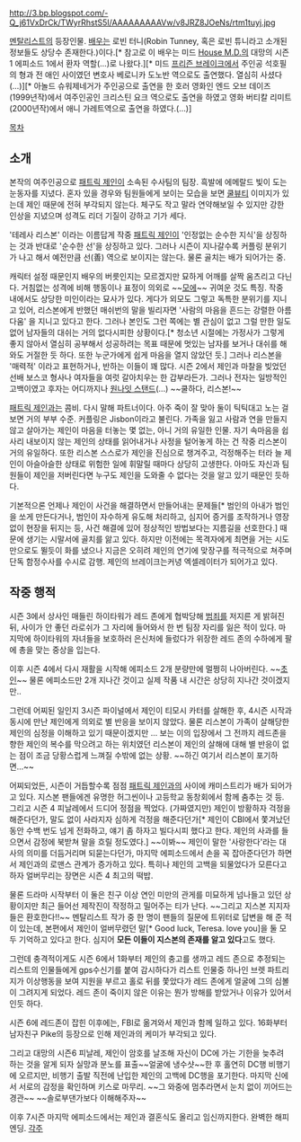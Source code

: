 http://3.bp.blogspot.com/-Q_j61VxDrCk/TWyrRhstS5I/AAAAAAAAAVw/v8JRZ8JOeNs/rtm1tuyj.jpg

[[멘탈리스트]]의 등장인물.
[[배우]]는 로빈 터니(Robin Tunney, 혹은 로빈 튜니라고 소개된 정보들도 상당수 존재한다.)이다.[* 참고로 이 배우는 미드 [[House M.D.]]의 대망의 시즌 1 에피소드 1에서 환자 역할(...)로 나왔다.][* 미드 [[프리즌 브레이크]]에서 주인공 석호필의 형과 전 애인 사이였던 변호사 베로니카 도노반 역으로도 출연했다. 열심히 사셨다(…)][* 아놀드 슈워제네거가 주인공으로 출연을 한 호러 영화인 엔드 오브 데이즈 (1999년작)에서 여주인공인 크리스틴 요크 역으로도 출연을 하였고 영화 버티칼 리미트 (2000년작)에서 애니 가레트역으로 출연을 하였다.(…)]

[[목차]]
== 소개 ==
본작의 여주인공으로 [[패트릭 제인]]이 소속된 수사팀의 팀장. 흑발에 에메랄드 빛이 도는 눈동자를 지녔다. 혼자 있을 경우와 팀원들에게 보이는 모습을 보면 [[쿨뷰티]] 이미지가 있는데 제인 때문에 전혀 부각되지 않는다. 체구도 작고 말라 연약해보일 수 있지만 강한 인상을 지녔으며 성격도 리더 기질이 강하고 기가 세다.

'테레사 리스본' 이라는 이름답게 작중 [[패트릭 제인]]이 '인정없는 순수한 지식'을 상징하는 것과 반대로 '순수한 선'을 상징하고 있다. 그러나 시즌이 지나갈수록 커플링 분위기가 나고 해서 예전만큼 선(善) 역으로 보이지는 않는다. 물론 골치는 배가 되어가는 중. 

캐릭터 설정 때문인지 배우의 버릇인지는 모르겠지만 묘하게 어깨를 살짝 움츠리고 다닌다. 거침없는 성격에 비해 행동이나 표정이 의외로  ~~[[모에]]~~ 귀여운 것도 특징. 작중 내에서도 상당한 미인이라는 묘사가 있다. 게다가 외모도 그렇고 독특한 분위기를 지니고 있어, 리스본에게 반했던 매쉬번의 말을 빌리자면 '사람의 마음을 흔드는 강렬한 아름다움' 을 지니고 있다고 한다. 그러나 본인도 그런 쪽에는 별 관심이 없고 그럴 만한 일도 없어 남자들의 대쉬는 거의 없다시피한 상황이다.[* 청소년 시절에는 가정사가 그렇게 좋지 않아서 열심히 공부해서 성공하려는 목표 때문에 멋있는 남자를 보거나 대쉬를 해와도 거절한 듯 하다. 또한 누군가에게 쉽게 마음을 열지 않았던 듯.] 그러나 리스본을 '매력적' 이라고 표현하거나, 반하는 이들이 꽤 많다. 시즌 2에서 제인과 마찰을 빚었던 선배 보스코 형사나 여자들을 여럿 갈아치우는 한 갑부라든가. 그러나 전자는 일방적인 고백이였고 후자는 어디까지나 [[원나잇 스탠드]](...) ~~쿨하다, 리스본!~~

[[패트릭 제인]]과는 콤비. 다시 말해 파트너이다. 아주 죽이 잘 맞아 둘이 틱틱대고 노는 걸 보면 거의 부부 수준. 커플링은 Jisbon이라고 불린다. 가족을 잃고 사람과 연을 만들지 않고 살아가는 제인이 마음을 터놓는 몇 없는, 아니 거의 유일한 인물. 자기 속마음을 쉽사리 내보이지 않는 제인의 상태를 읽어내거나 사정을 털어놓게 하는 건 작중 리스본이 거의 유일하다. 또한 리스본 스스로가 제인을 진심으로 챙겨주고, 걱정해주는 터라 늘 제인이 아슬아슬한 상태로 위험한 일에 휘말릴 때마다 상당히 고생한다. 아마도 자신과 팀원들이 제인을 저버린다면 누구도 제인을 도와줄 수 없다는 것을 알고 있기 때문인 듯하다. 

기본적으론 언제나 제인이 사건을 해결하면서 만들어내는 문제들[* 범인의 아내가 범인을 쏘게 만든다거나, 범인이 자수하게 유도해 처리하고, 심지어 증거를 조작하거나 영장없이 현장을 뒤지는 등, 사건 해결에 있어 정상적인 방법보다는 지름길을 선호한다.] 때문에 생기는 시말서에 골치를 앓고 있다. 하지만 이전에는 목격자에게 최면을 거는 시도만으로도 뛸듯이 화를 냈으나 지금은 오히려 제인의 연기에 맞장구를 적극적으로 쳐주며 단독 함정수사를 수시로 감행. 제인의 브레이크는커녕 엑셀레이터가 되어가고 있다. 

== 작중 행적 ==
시즌 3에서 상사인 매들린 하이타워가 레드 존에게 협박당해 [[범죄]]를 저지른 게 밝혀진 뒤, 사이가 안 좋던 라로쉬가 그 자리에 들어와서 한 번 팀장 자리를 잃은 적이 있다. 마지막에 하이타워의 자녀들을 보호하러 은신처에 들렀다가 위장한 레드 존의 수하에게 팔에 총을 맞는 중상을 입는다.

이후 시즌 4에서 다시 재활을 시작해 에피소드 2개 분량만에 멀쩡히 나아버린다. ~~[[초인]]~~ 물론 에피소드만 2개 지나간 것이고 실제 작품 내 시간은 상당히 지나간 것이겠지만..

그런데 어찌된 일인지 3시즌 파이널에서 제인이 티모시 카터를 살해한 후, 4시즌 시작과 동시에 만난 제인에게 의외로 별 반응을 보이지 않았다. 물론 리스본이 가족이 살해당한 제인의 심정을 이해하고 있기 때문이겠지만 ... 보는 이의 입장에서 그 전까지 레드존을 향한 제인의 복수를 막으려고 하는 위치였던 리스본이 제인의 살해에 대해 별 반응이 없는 점이 조금 당황스럽게 느껴질 수밖에 없는 상황. ~~하긴 여기서 리스본이 포기하면...~~

어찌되었든, 시즌이 거듭할수록 점점 [[패트릭 제인]]과의 사이에 캐미스트리가 배가 되어가고 있다. 지스본 팬들에겐 유명한 허그씬이나 고등학교 동창회에서 함께 춤추는 것 등. 그리고 시즌 4 피날레에서 드디어 정점을 찍었다. (가짜였지만) 제인이 방황하자 걱정을 해준다던가, 말도 없이 사라지자 심하게 걱정을 해준다던가[* 제인이 CBI에서 쫓겨났던 동안 수백 번도 넘게 전화하고, 얘기 좀 하자고 빌다시피 했다고 한다. 제인의 사과를 들으면서 감정에 북받쳐 말을 흐릴 정도였다.] ~~이봐~~ 제인이 말한 '사랑한다'라는 대사의 의미를 더듬거리며 되묻는다던가, 마지막 에피소드에서 손을 꼭 잡아준다던가 하면서 제인과의 로맨스 관계가 증가하고 있다. 특히나 제인의 고백을 되물었다가 모른다고 하자 얼버무리는 장면은 시즌 4 최고의 떡밥.

물론 드라마 시작부터 이 둘은 친구 이상 연인 미만의 관게를 미묘하게 넘나들고 있던 상황이지만 최근 들어선 제작진이 작정하고 밀어주는 티가 난다. ~~그리고 지스본 지지자들은 환호한다!!~~ 멘탈리스트 작가 중 한 명이 팬들의 질문에 트위터로 답변을 해 준 적이 있는데, 본편에서 제인이 얼버무렸던 말[* Good luck, Teresa. love you]을 둘 모두 기억하고 있다고 한다. 심지어 '''모든 이들이 지스본의 존재를 알고 있다'''고도 했다. 

그런데 충격적이게도 시즌 6에서 1화부터 제인의 충고를 생까고 레드 존으로 추정되는 리스트의 인물들에게 gps수신기를 붙여 감시하다가 리스트 인물중 하나인 브렛 파트리지가 이상행동을 보여 지원을 부르고 홀로 뒤를 쫓았다가 레드 존에게 얼굴에 그의 심볼이 그려지게 되었다. 레드 존이 죽이지 않은 이유는 뭔가 방해를 받았거나 이유가 있어서인듯 하다.

시즌 6에 레드존이 잡힌 이후에는, FBI로 옮겨와서 제인과 함께 일하고 있다. 16화부터 남자친구 Pike의 등장으로 인해 제인과의 케미가 부각되고 있다.

그리고 대망의 시즌6 피날레, 제인이 암호를 날조해 자신이 DC에 가는 기한을 늦추려 하는 것을 알게 되자 실망과 분노를 표출~~얼굴에 냉수샷~~한 후 홀연히 DC행 비행기에 오르지만, 비행기 출발 직전에 난입한 제인의 고백에 DC행을 포기한다.
마지막 신에서 서로의 감정을 확인하며 키스로 마무리. ~~그 와중에 멈추라면서 눈치 없이 끼어드는 경관~~ ~~솔로부댄가보다 이해해주자~~

이후 7시즌 마지막 에피소드에서는 제인과 결혼식도 올리고 임신까지한다. 완벽한 해피엔딩.
[[각주]]
